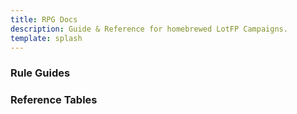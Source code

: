 ```yaml
---
title: RPG Docs
description: Guide & Reference for homebrewed LotFP Campaigns.
template: splash
---
```



### Rule Guides

<CardGrid>
  <LinkCard title="Adventuring &#x1F5FA;" href="guides/adventuring" description="Time, space, light and the senses." />
  <LinkCard
    title="Encounters &#x1F409;"
    href="guides/encounters"
    description="Meeting others in uncertain circumstances."
  />
  <LinkCard title="Hazards &#x2620;" href="guides/hazards" description="Things that could cause damage or death." />
  <LinkCard title="Skills &#x2692;" href="guides/skills" description="What can a character do?" />
  <LinkCard title="Combat &#x2694;" href="guides/combat/actions" description="Things to do in a Round." />
  <LinkCard title="Intricacies &#x1F525;" href="guides/combat/intricacies" description="Other combat issues." />
</CardGrid>

### Reference Tables

<CardGrid>
  <LinkCard title="Armor/Cover &#x1F6E1;" href="reference/armor_cover" description="Armor & Cover Tables." />
  <LinkCard title="Mêlée &#x1F5E1;" href="reference/melee" description="Mêlée Weapons Table." />
  <LinkCard title="Missile &#x1F3F9;" href="reference/missile" description="Missile Weapons Table." />
  <LinkCard title="Reactions &#x1F9DF;" href="reference/reactions" description="Encounter Reaction Table." />
</CardGrid>
